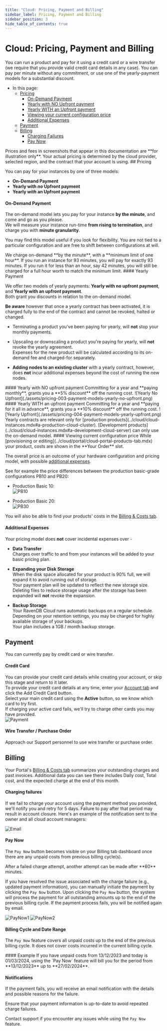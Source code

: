 ```yaml
---
title: "Cloud: Pricing, Payment and Billing"
sidebar_label: Pricing, Payment and Billing
sidebar_position: 3
hide_table_of_contents: true
---
```



# Cloud: Pricing, Payment and Billing

<Admonition type="note" title="Note">

You can run a product and pay for it using a credit card or a wire transfer (we require that you provide valid credit card 
details in any case). You can pay per minute without any commitment, or use one of the yearly-payment models for a substantial discount.  

* In this page:  
  * [Pricing](../cloud/cloud-pricing-payment-billing.mdx#pricing)  
     - [On-Demand Payment](../cloud/cloud-pricing-payment-billing.mdx#on-demand-payment)  
     - [Yearly with NO Upfront payment](../cloud/cloud-pricing-payment-billing.mdx#yearly-with-no-upfront-payment)  
     - [Yearly WITH an Upfront payment](../cloud/cloud-pricing-payment-billing.mdx#yearly-with-an-upfront-payment)  
     - [Viewing your current configuration price](../cloud/cloud-pricing-payment-billing.mdx#viewing-current-configuration-price)  
     - [Additional Expenses](../cloud/cloud-pricing-payment-billing.mdx#additional-expenses)  
  * [Payment](../cloud/cloud-pricing-payment-billing.mdx#payment)  
  * [Billing](../cloud/cloud-pricing-payment-billing.mdx#billing)  
    - [Charging Failures](../cloud/cloud-pricing-payment-billing.mdx#charging-failures)  
    - [Pay Now](../cloud/cloud-pricing-payment-billing.mdx#pay-now)  

</Admonition>

<Admonition type="warning" title="Warning">
Prices and fees in screenshots that appear in this documentation are **for illustration only**.  
Your actual pricing is determined by the cloud provider, selected region, and the contract that your account is using.  
</Admonition>
## Pricing

You can pay for your instances by one of three models:  

* **On-Demand Payment**  
* **Yearly with _no_ Upfront payment**  
* **Yearly _with_ an Upfront payment**  
#### On-Demand Payment  

The on-demand model lets you pay for your instance **by the minute**, and come and go as you please.  
We will measure your instance run-time **from rising to termination**, and charge you with **minute granularity**.  

You may find this model useful if you look for flexibility.  You are not tied to a particular configuration 
and are free to shift between configurations at will. 

<Admonition type="note" title="Note">
We charge on-demand **by the minute**, with a **minimum limit of one hour**.  
If you run an instance for 93 minutes, you will pay for exactly 93 minutes.  
If you run it for less than an hour, say 42 minutes, you will still be charged for a full hour worth to match the minimum limit.  
</Admonition>
#### Yearly Payment  

We offer two models of yearly payments: **Yearly with no upfront payment**, and **Yearly with an upfront payment**.  
Both grant you discounts in relation to the on-demand model.  

**Be aware** however that once a yearly contract has been activated, it is charged fully to the end of the contract 
and cannot be revoked, halted or changed.  

<Admonition type="note" title="Note">

* Terminating a product you've been paying for yearly, will **not** stop your monthly payments.  
  
* Upscaling or downscaling a product you're paying for yearly, will **not** revoke the yearly agreement.  
  Expenses for the new product will be calculated according to its on-demand fee and charged-for separately.  

* **Adding nodes to an existing cluster** with a yearly contract, however, does **not** incur additional expenses 
  beyond the cost of running the new nodes.  

</Admonition>
#### Yearly with NO upfront payment  
Committing for a year and **paying monthly**, grants you a **5% discount** off the running cost.  
![Yearly No Upfront](./assets/pricing-003-payment-models-yearly-no-upfront.png)
#### Yearly WITH an upfront payment  
Committing for a year and **paying for it all in advance**, grants you a **10% discount** off the running cost.  
![Yearly Upfront](./assets/pricing-004-payment-models-yearly-upfront.png)

<Admonition type="note" title="Note">
Yearly contracts are relevant only for [production products](../cloud/cloud-instances.mdx#a-production-cloud-cluster).  
[Development products](../cloud/cloud-instances.mdx#a-development-cloud-server) can only use the on-demand model.  
</Admonition>
#### Viewing current configuration price  
While [provisioning or editing](../cloud/portal/cloud-portal-products-tab.mdx) your product, 
costs are shown in the **Your Order** slot.  

The overall price is an outcome of your hardware configuration and pricing model, 
with possible [additional expenses](../cloud/cloud-pricing-payment-billing.mdx#additional-expenses).  

See for example the price differences between the production basic-grade configurations PB10 and PB20:  

* Production Basic 10:  
  ![PB10](./assets/pricing-001-PB10.png)  

* Production Basic 20:  
  ![PB30](./assets/pricing-001-PB30.png)  
  
You will also be able to find your products' costs in the [Billing & Costs tab](../cloud/portal/cloud-portal-billing-tab.mdx).  
#### Additional Expenses

Your pricing model does **not** cover incidental expenses over -  

* **Data Transfer**  
  Charges over traffic to and from your instances will be added to your basic pricing plan.  

* **Expanding your Disk Storage**  
  When the disk space allocated for your product is 90% full, we will expand it to avoid running out of storage.  
  Your payment plan will be updated to reflect the new storage size.  
    <Admonition type="note" title="Note">
     Deleting files to reduce storage usage after the storage has been expanded will **not** revoke the expansion.  
    </Admonition>

* **Backup Storage**  
  Your RavenDB Cloud runs automatic backups on a regular schedule.  
  Depending on your retention settings, you may be charged for highly available storage of your backups.  
    <Admonition type="note" title="Note">
     Your plan includes a 1GB / month backup storage. 
    </Admonition>



## Payment

You can currently pay by credit card or wire transfer.  
#### Credit Card  
You can provide your credit card details while creating your account, or skip this stage and return to it later.  
To provide your credit card details at any time, enter your [Account tab](../cloud/portal/cloud-portal-account-tab.mdx) 
and click the Add Credit Card button.  
Select your main credit card using the **Active** button, so we know which card to try first.  
If charging your active card fails, we'll try to charge other cards you may have provided.  
![Payment](./assets/payment.png)
#### Wire Transfer / Purchase Order
Approach our Support personnel to use wire transfer or purchase order.



## Billing

Your Portal's [Billing & Costs tab](../cloud/portal/cloud-portal-billing-tab.mdx) summarizes your 
outstanding charges and past invoices. Additional data you can see there includes Daily cost, Total 
cost, and the expected charge at the end of this month.  
#### Charging failures  
If we fail to charge your account using the payment method you provided, we'll notify
you and retry for 5 days. Failure to pay after that period may result in account closure.
Here's an example of the notification sent to the owner and all cloud account managers:

![Email](./assets/known-payment-failure-email.png)
#### Pay Now 

The `Pay Now` button becomes visible on your Billing tab dashboard once there are any unpaid costs from previous billing cycle(s).

<Admonition type="info" title="Info">
After a failed charge attempt, another attempt can be made after **60** minutes.
</Admonition>

If you have resolved the issue associated with the charge failure (e.g., updated payment information), you can manually initiate the payment by clicking the `Pay Now` button.
Upon clicking the `Pay Now` button, the system will process the payment for all outstanding amounts up to the end of the previous billing cycle. If the payment process fails, you will be notified again by email.


![PayNow1](./assets/portal-billing-and-costs-unbilled-account-with-active-paynow.png)
![PayNow2](./assets/portal-billing-and-costs-paynow-modal.png)

#### Billing Cycle and Date Range 

The `Pay Now` feature covers all unpaid costs up to the end of the previous billing cycle.
It does not cover costs incurred in the current billing cycle.

<Admonition type="note" title="Note">
#### Example
If you have unpaid costs from 13/12/2023 and today is 01/03/2024, using the `Pay Now` feature will bill you for the period from **13/12/2023** up to **27/02/2024**.
</Admonition>

#### Notifications

  If the payment fails, you will receive an email notification with the details and possible reasons for the failure.

<Admonition type="info" title="Info">

Ensure that your payment information is up-to-date to avoid repeated charge failures.

Contact support if you encounter any issues while using the `Pay Now` feature.

</Admonition>




